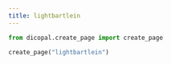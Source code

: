 ```yaml
---
title: lightbartlein
---
```



```python
from dicopal.create_page import create_page

create_page("lightbartlein")
```

